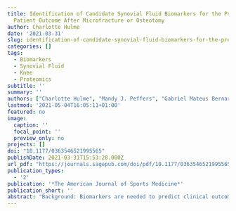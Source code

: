 ```yaml
---
title: Identification of Candidate Synovial Fluid Biomarkers for the Prediction of
  Patient Outcome After Microfracture or Osteotomy
author: Charlotte Hulme
date: '2021-03-31'
slug: identification-of-candidate-synovial-fluid-biomarkers-for-the-prediction-of-patient-outcome-after-microfracture-or-osteotomy
categories: []
tags:
  - Biomarkers
  - Synovial Fluid
  - Knee
  - Proteomics
subtitle: ''
summary: ''
authors: ["Charlotte Hulme", "Mandy J. Peffers", "Gabriel Mateus Bernardo Harrington", "Emma Wilson", "Jade Perry", "Sally Roberts" ,"Pete Gallacher", "Paul Jermin", "Karina Wright"]
lastmod: '2021-05-04T16:05:11+01:00'
featured: no
image:
  caption: ''
  focal_point: ''
  preview_only: no
projects: []
doi: "10.1177/0363546521995565"
publishDate: 2021-03-31T15:53:28.000Z
url_pdf: "https://journals.sagepub.com/doi/pdf/10.1177/0363546521995565"
publication_types:
  - '2'
publication: '*The American Journal of Sports Medicine*'
publication_short: ''
abstract: "Background: Biomarkers are needed to predict clinical outcomes for microfracture and osteotomy surgeries to ensure patients can be better stratified to receive the most appropriate treatment. <br>Purpose: To identify novel biomarker candidates and to investigate the potential of a panel of protein biomarkers for the prediction of clinical outcome after treatment with microfracture or osteotomy. <br>Study Design: Descriptive laboratory study. <br>Methods: To identify novel candidate biomarker proteins, we used label-free quantitation after liquid chromatography–tandem mass spectrometry of dynamic range-compressed synovial fluids (SFs) from individuals who responded excellently or poorly (based on change in Lysholm score) to microfracture (n = 6) or osteotomy (n = 7). Biomarkers that were identified in this proteomic analysis or that relate to osteoarthritis (OA) severity or have predictive value in another early OA therapy (autologous cell implantation) were measured in the SF of 19 and 13 patients before microfracture or osteotomy, respectively, using commercial immunoassays, and were normalized to urea. These were aggrecanase-1 (ADAMTS-4), cartilage oligomeric matrix protein (COMP), hyaluronan (HA), lymphatic vessel endothelial hyaluronan receptor 1 (LYVE-1), matrix metalloproteinase 1 and 3, soluble CD14, S100 calcium binding protein A13, and 14-3-3 protein theta (YWHAQ). Levels of COMP and HA were also measured in the plasma of these patients. To find predictors of postoperative function, multivariable regression analyses were performed. <br>Results: Proteomic analyses highlighted YWHAQ and LYVE-1 as being differentially abundant between the clinical responders/improvers and nonresponders after microfracture. A linear regression model after backward variable selection could relate preoperative concentrations of SF proteins (HA, YWHAQ, LYVE-1), activity of ADAMTS-4, and patient demographic characteristics (smoker status and sex) with Lysholm score 12 months after microfracture. Further, a generalized linear model with elastic net penalization indicated that lower preoperative activity of ADAMTS-4 in SF, being a nonsmoker, and being younger at the time of operation were indicative of a higher postoperative Lysholm score (improved joint function) after osteotomy surgery. <br>Conclusion: We have identified biomarkers and generated regression models with the potential to predict clinical outcome in patients treated with microfracture or osteotomy of the knee. <br>Clinical Relevance: Candidate protein biomarkers identified in this study have the potential to help determine which patients will be best suited to treatment with microfracture or osteotomy."
---
```

